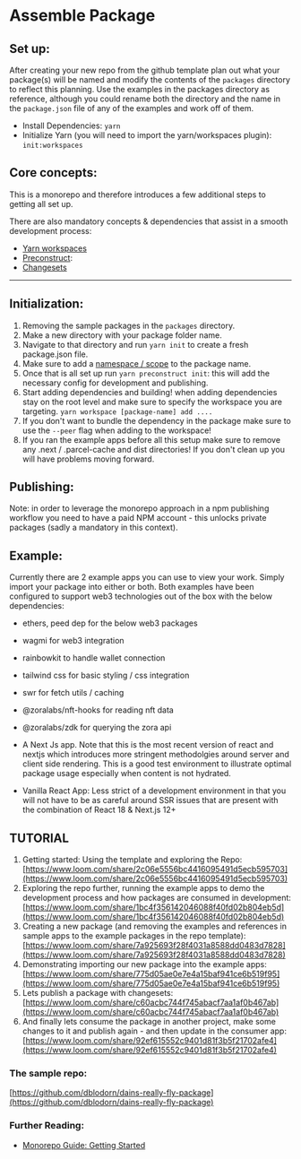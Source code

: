 # Assemble Package

>
## **Set up:**

After creating your new repo from the github template plan out what your package(s) will be named and modify the contents of the `packages` directory to reflect this planning. Use the examples in the packages directory as reference, although you could rename both the directory and the name in the `package.json` file of any of the examples and work off of them.

- Install Dependencies: `yarn`
- Initialize Yarn (you will need to import the yarn/workspaces plugin): `init:workspaces`

## **Core concepts:**

This is a monorepo and therefore introduces a few additional steps to getting all set up.

There are also mandatory concepts & dependencies that assist in a smooth development process:

- [Yarn workspaces](https://classic.yarnpkg.com/lang/en/docs/workspaces/)
- [Preconstruct](https://preconstruct.tools/):
- [Changesets](https://github.com/changesets/changesets)

---

## **Initialization:**

1. Removing the sample packages in the `packages` directory.
2. Make a new directory with your package folder name.
3. Navigate to that directory and run `yarn init` to create a fresh package.json file.
4. Make sure to add a [namespace / scope](https://docs.npmjs.com/about-scopes) to the package name.
5. Once that is all set up run `yarn preconstruct init`: this will add the necessary config for development and publishing.
6. Start adding dependencies and building! when adding dependencies stay on the root level and make sure to specify the workspace you are targeting. `yarn workspace [package-name] add ....`
7. If you don't want to bundle the dependency in the package make sure to use the `--peer` flag when adding to the workspace!
8. If you ran the example apps before all this setup make sure to remove any .next / .parcel-cache and dist directories! If you don't clean up you will have problems moving forward.

## **Publishing:**

Note: in order to leverage the monorepo approach in a npm publishing workflow you need to have a paid NPM account - this unlocks private packages (sadly a mandatory in this context).

## **Example:**

Currently there are 2 example apps you can use to view your work. Simply import your package into either or both. Both examples have been configured to support web3 technologies out of the box with the below dependencies:

- ethers, peed dep for the below web3 packages
- wagmi for web3 integration
- rainbowkit to handle wallet connection
- tailwind css for basic styling / css integration
- swr for fetch utils / caching
- @zoralabs/nft-hooks for reading nft data
- @zoralabs/zdk for querying the zora api

- A Next Js app. Note that this is the most recent version of react and nextjs which introduces more stringent methodolgies around server and client side rendering. This is a good test environment to illustrate optimal package usage especially when content is not hydrated.
- Vanilla React App: Less strict of a development environment in that you will not have to be as careful around SSR issues that are present with the combination of React 18 & Next.js 12+

## **TUTORIAL**

1. Getting started: Using the template and exploring the Repo: [https://www.loom.com/share/2c06e5556bc4416095491d5ecb595703](https://www.loom.com/share/2c06e5556bc4416095491d5ecb595703)
2. Exploring the repo further, running the example apps to demo the development process and how packages are consumed in development: [https://www.loom.com/share/1bc4f356142046088f40fd02b804eb5d](https://www.loom.com/share/1bc4f356142046088f40fd02b804eb5d)
3. Creating a new package (and removing the examples and references in sample apps to the example packages in the repo template): [https://www.loom.com/share/7a925693f28f4031a8588dd0483d7828](https://www.loom.com/share/7a925693f28f4031a8588dd0483d7828)
4. Demonstrating importing our new package into the example apps: [https://www.loom.com/share/775d05ae0e7e4a15baf941ce6b519f95](https://www.loom.com/share/775d05ae0e7e4a15baf941ce6b519f95)
5. Lets publish a package with changesets: [https://www.loom.com/share/c60acbc744f745abacf7aa1af0b467ab](https://www.loom.com/share/c60acbc744f745abacf7aa1af0b467ab)
6. And finally lets consume the package in another project, make some changes to it and publish again - and then update in the consumer app: [https://www.loom.com/share/92ef615552c9401d81f3b5f21702afe4](https://www.loom.com/share/92ef615552c9401d81f3b5f21702afe4)

### **The sample repo:**

[https://github.com/dblodorn/dains-really-fly-package](https://github.com/dblodorn/dains-really-fly-package)

### **Further Reading:**

- [Monorepo Guide: Getting Started](https://monorepo.guide/getting-started)

